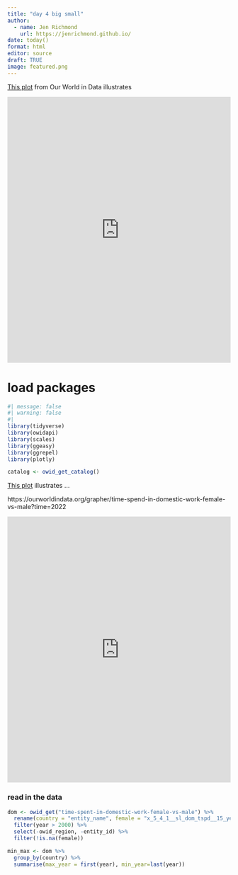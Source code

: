 ```yaml
---
title: "day 4 big small"
author:
  - name: Jen Richmond
    url: https://jenrichmond.github.io/
date: today()
format: html
editor: source
draft: TRUE
image: featured.png
---
```


[This plot](https://ourworldindata.org/grapher/willingness-climate-action) from Our World in Data illustrates

<iframe src="https://ourworldindata.org/grapher/willingness-climate-action?tab=chart" loading="lazy" style="width: 100%; height: 600px; border: 0px none;" allow="web-share; clipboard-write">

</iframe>

# load packages

```r
#| message: false
#| warning: false
#| 
library(tidyverse)
library(owidapi)
library(scales)
library(ggeasy)
library(ggrepel)
library(plotly)

catalog <- owid_get_catalog()
```

[This plot](URL) illustrates ...

https://ourworldindata.org/grapher/time-spend-in-domestic-work-female-vs-male?time=2022

<iframe src="https://ourworldindata.org/grapher/time-spend-in-domestic-work-female-vs-male?time=2022&amp;tab=chart" loading="lazy" style="width: 100%; height: 600px; border: 0px none;" allow="web-share; clipboard-write">

</iframe>

### read in the data

```r
dom <- owid_get("time-spent-in-domestic-work-female-vs-male") %>%
  rename(country = "entity_name", female = "x_5_4_1__sl_dom_tspd__15_years_old_and_over__all_areas__female", male = "x_5_4_1__sl_dom_tspd__15_years_old_and_over__all_areas__male") %>%
  filter(year > 2000) %>%
  select(-owid_region, -entity_id) %>%
  filter(!is.na(female))

min_max <- dom %>% 
  group_by(country) %>%
  summarise(max_year = first(year), min_year=last(year))

```
